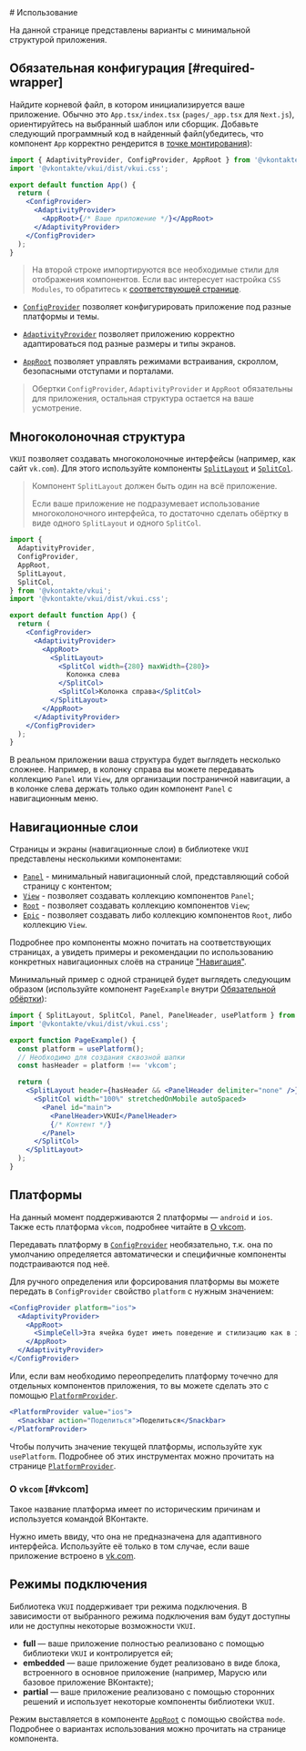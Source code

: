 <Overview>
# Использование

На данной странице представлены варианты с минимальной структурой приложения.

</Overview>

## Обязательная конфигурация [#required-wrapper]

Найдите корневой файл, в котором инициализируется ваше приложение. Обычно это `App.tsx/index.tsx` (`pages/_app.tsx` для `Next.js`),
ориентируйтесь на выбранный шаблон или сборщик.
Добавьте следующий программный код в найденный файл(убедитесь, что компонент `App` корректно рендерится в
[точке монтирования](https://react.dev/reference/react-dom/client/createRoot)):

```jsx
import { AdaptivityProvider, ConfigProvider, AppRoot } from '@vkontakte/vkui';
import '@vkontakte/vkui/dist/vkui.css';

export default function App() {
  return (
    <ConfigProvider>
      <AdaptivityProvider>
        <AppRoot>{/* Ваше приложение */}</AppRoot>
      </AdaptivityProvider>
    </ConfigProvider>
  );
}
```

> На второй строке импортируются все необходимые стили для отображения компонентов.
> Если вас интересует настройка `CSS Modules`, то обратитесь к [соответствующей странице](/docs/overview/install#css-modules).

- [`ConfigProvider`](/docs/components/config-provider) позволяет конфигурировать приложение под разные платформы и темы.

- [`AdaptivityProvider`](/docs/components/adaptivity-provider) позволяет приложению корректно адаптироваться под разные размеры и типы экранов.

- [`AppRoot`](/docs/components/app-root) позволяет управлять режимами встраивания, скроллом, безопасными отступами и порталами.

> Обертки `ConfigProvider`, `AdaptivityProvider` и `AppRoot` обязательны для приложения,
> остальная структура остается на ваше усмотрение.

## Многоколоночная структура

`VKUI` позволяет создавать многоколоночные интерфейсы (например, как сайт `vk.com`).
Для этого используйте компоненты [`SplitLayout`](/docs/components/split-layout) и [`SplitCol`](/docs/components/split-col).

> Компонент `SplitLayout` должен быть один на всё приложение.
>
> Если ваше приложение не подразумевает использование многоколоночного интерфейса, то достаточно сделать обёртку в виде
> одного `SplitLayout` и одного `SplitCol`.

```jsx
import {
  AdaptivityProvider,
  ConfigProvider,
  AppRoot,
  SplitLayout,
  SplitCol,
} from '@vkontakte/vkui';
import '@vkontakte/vkui/dist/vkui.css';

export default function App() {
  return (
    <ConfigProvider>
      <AdaptivityProvider>
        <AppRoot>
          <SplitLayout>
            <SplitCol width={280} maxWidth={280}>
              Колонка слева
            </SplitCol>
            <SplitCol>Колонка справа</SplitCol>
          </SplitLayout>
        </AppRoot>
      </AdaptivityProvider>
    </ConfigProvider>
  );
}
```

В реальном приложении ваша структура будет выглядеть несколько сложнее. Например, в колонку справа вы
можете передавать коллекцию `Panel` или `View`, для организации постраничной навигации, а в колонке слева
держать только один компонент `Panel` с навигационным меню.

## Навигационные слои

Страницы и экраны (навигационные слои) в библиотеке `VKUI` представлены несколькими компонентами:

- [`Panel`](/docs/components/panel) - минимальный навигационный слой, представляющий собой страницу с контентом;
- [`View`](/docs/components/view) - позволяет создавать коллекцию компонентов `Panel`;
- [`Root`](/docs/components/root) - позволяет создавать коллекцию компонентов `View`;
- [`Epic`](/docs/components/epic) - позволяет создавать либо коллекцию компонентов `Root`, либо коллекцию `View`.

Подробнее про компоненты можно почитать на соответствующих страницах, а увидеть примеры и рекомендации по
использованию конкретных навигационных слоёв на странице ["Навигация"](/docs/overview/navigation).

Минимальный пример с одной страницей будет выглядеть следующим образом
(используйте компонент `PageExample` внутри [Обязательной обёртки](#required-wrapper)):

```jsx
import { SplitLayout, SplitCol, Panel, PanelHeader, usePlatform } from '@vkontakte/vkui';
import '@vkontakte/vkui/dist/vkui.css';

export function PageExample() {
  const platform = usePlatform();
  // Необходимо для создания сквозной шапки
  const hasHeader = platform !== 'vkcom';

  return (
    <SplitLayout header={hasHeader && <PanelHeader delimiter="none" />}>
      <SplitCol width="100%" stretchedOnMobile autoSpaced>
        <Panel id="main">
          <PanelHeader>VKUI</PanelHeader>
          {/* Контент */}
        </Panel>
      </SplitCol>
    </SplitLayout>
  );
}
```

## Платформы

На данный момент поддерживаются 2 платформы — `android` и `ios`.
Также есть платформа `vkcom`, подробнее читайте в [О vkcom](#vkcom).

Передавать платформу в [`ConfigProvider`](/docs/components/config-provider) необязательно, т.к. она по умолчанию определяется
автоматически и специфичные компоненты подстраиваются под неё.

Для ручного определения или форсирования платформы вы можете передать в `ConfigProvider` свойство
`platform` с нужным значением:

```jsx {1}
<ConfigProvider platform="ios">
  <AdaptivityProvider>
    <AppRoot>
      <SimpleCell>Эта ячейка будет иметь поведение и стилизацию как в iOS</SimpleCell>
    </AppRoot>
  </AdaptivityProvider>
</ConfigProvider>
```

Или, если вам необходимо переопределить платформу точечно для отдельных компонентов приложения, то
вы можете сделать это с помощью [`PlatformProvider`](/docs/components/platform-provider).

```jsx {1,3}
<PlatformProvider value="ios">
  <Snackbar action="Поделиться">Поделиться</Snackbar>
</PlatformProvider>
```

Чтобы получить значение текущей платформы, используйте хук `usePlatform`.
Подробнее об этих инструментах можно прочитать на странице [`PlatformProvider`](/docs/components/platform-provider/#use-platform).

### О `vkcom` [#vkcom]

Такое название платформа имеет по историческим причинам и используется командой ВКонтакте.

Нужно иметь ввиду, что она не предназначена для адаптивного интерфейса. Используйте её только в том
случае, если ваше приложение встроено в [vk.com](https://vk.com).

## Режимы подключения

Библиотека `VKUI` поддерживает три режима подключения. В зависимости от выбранного режима подключения
вам будут доступны или не доступны некоторые возможности `VKUI`.

- **full** — ваше приложение полностью реализовано с помощью библиотеки `VKUI` и контролируется ей;
- **embedded** — ваше приложение будет реализовано в виде блока, встроенного в основное приложение (например, Марусю или базовое приложение ВКонтакте);
- **partial** — ваше приложение реализовано с помощью сторонних решений и использует некоторые компоненты библиотеки `VKUI`.

Режим выставляется в компоненте [`AppRoot`](/docs/components/app-root) с помощью свойства `mode`. Подробнее о вариантах использования
можно прочитать на странице компонента.
